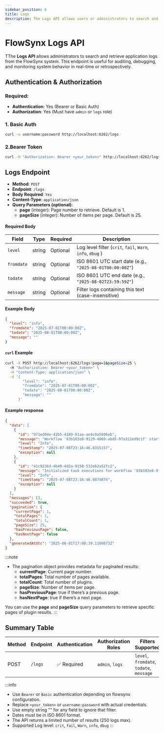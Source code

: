 ```yaml
---
sidebar_position: 6
title: Logs
description: The Logs API allows users or administrators to search and retrieve application logs from the FlowSynx system. This endpoint is useful for auditing, debugging, and monitoring system behavior in real-time or retrospectively.
---
```


# FlowSynx Logs API

TThe **Logs API** allows administrators to search and retrieve application logs from the FlowSynx system. 
This endpoint is useful for auditing, debugging, and monitoring system behavior in real-time or retrospectively.

## Authentication & Authorization
### Required:
- **Authentication**: Yes (Bearer or Basic Auth)
- **Authorization**: Yes (Must have `admin` or `logs` role)

### 1. Basic Auth

```bash
curl -u username:password http://localhost:6262/logs
```

### 2.Bearer Token
```bash
curl -H "Authorization: Bearer <your_token>" http://localhost:6262/logs
```

## Logs Endpoint
- **Method**: `POST`
- **Endpoint**: `/logs`
- **Body Required**: `Yes`
- **Content-Type**: `application/json`
- **Query Parameters (optional)**:
  - **page** (integer): Page number to retrieve. Default is 1.
  - **pageSize** (integer): Number of items per page. Default is 25.

#### Required Body
| Field      | Type   | Required | Description                                                            |
| ---------- | ------ | -------- | --------------------------------------------------------               |
| `level`    | string | Optional | Log level filter (`crit`, `fail`, `Warn`, `info`, `dbug` )             |
| `fromdate` | string | Optional | ISO 8601 UTC start date (e.g., `"2025-08-01T00:00:00Z"`)               |
| `todate`   | string | Optional | ISO 8601 UTC end date (e.g., `"2025-08-02T23:59:59Z"`)                 |
| `message`  | string | Optional | Filter logs containing this text (case-insensitive)                    |

#### Example Body
```json
{
  "level": "info",
  "fromdate": "2025-07-01T00:00:00Z",
  "todate": "2025-08-01T00:00:00Z",
  "message": ""
}
```

#### `curl` Example
```bash
curl -X POST http://localhost:6262/logs?page=1&pageSize=25 \
  -H "Authorization: Bearer <your_token>" \
  -H "Content-Type: application/json" \
  -d '{
        "level": "info",
        "fromdate": "2025-07-01T00:00:00Z",
        "todate": "2025-08-01T00:00:00Z",
        "message": ""
      }'
```

#### Example response
```json
{
  "data": [
    {
      "id": "971ed04e-42b5-4289-81aa-ae4c0a5606eb",
      "message": "Workflow '83b102e0-9129-4069-abd5-97a312ed9c1f' started.",
      "level": "Info",
      "timeStamp": "2025-07-08T23:16:46.8315157",
      "exception": null
    },
    {
      "id": "41c9236d-4b40-4d2a-9158-532eb2a52fc2",
      "message": "Initialized task executions for workflow '83b102e0-9129-4069-abd5-97a312ed9c1f'",
      "level": "Info",
      "timeStamp": "2025-07-08T23:16:46.8874874",
      "exception": null
    }
  ],
  "messages": [],
  "succeeded": true,
  "pagination": {
    "currentPage": 1,
    "totalPages": 1,
    "totalCount": 1,
    "pageSize": 25,
    "hasPreviousPage": false,
    "hasNextPage": false
  },
  "generatedAtUtc": "2025-08-01T17:00:39.1100673Z"
}
```

:::note
- The pagination object provides metadata for paginated results:
  - **currentPage**: Current page number.
  - **totalPages**: Total number of pages available.
  - **totalCount**: Total number of plugins.
  - **pageSize**: Number of items per page.
  - **hasPreviousPage**: true if there’s a previous page.
  - **hasNextPage**: true if there’s a next page.

You can use the **page** and **pageSize** query parameters to retrieve specific pages of plugin results.
:::


## Summary Table
| Method | Endpoint | Authentication      | Authorization Roles   | Filters Supported                        |
| ------ | -------- | -------------       | ---------------       | ---------------------------------------- |
| POST   | `/logs`  | ✅ Required         | `admin`, `logs`       | `level`, `fromdate`, `todate`, `message` |

:::info
- Use `Bearer` or `Basic` authentication depending on flowsynx configuration.  
- Replace `<your_token>` or `username:password` with actual credentials.
- Use empty string "" for any field to ignore that filter.
- Dates must be in ISO 8601 format.
- The API returns a limited number of results (250 logs max).
- Supported Log level: `crit`, `fail`, `Warn`, `info`, `dbug`
:::